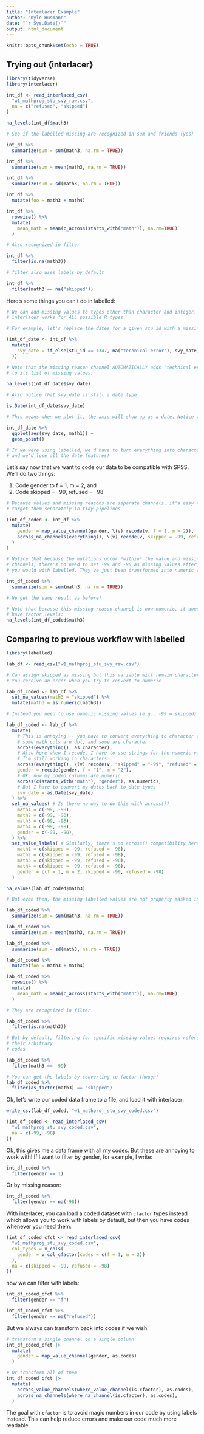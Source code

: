 ```yaml
---
title: "Interlacer Example"
author: "Kyle Husmann"
date: "`r Sys.Date()`"
output: html_document
---
```


```r
knitr::opts_chunk$set(echo = TRUE)
```

## Trying out {interlacer}

```r
library(tidyverse)
library(interlacer)

int_df <- read_interlaced_csv(
  "w1_mathproj_stu_svy_raw.csv",
  na = c("refused", "skipped")
)

na_levels(int_df$math3)

# See if the labelled missing are recognized in sum and friends (yes)

int_df %>%
  summarize(sum = sum(math3, na.rm = TRUE))

int_df %>%
  summarize(sum = mean(math3, na.rm = TRUE))

int_df %>%
  summarize(sum = sd(math3, na.rm = TRUE))

int_df %>%
  mutate(foo = math3 + math4)

int_df %>%
  rowwise() %>%
  mutate(
    mean_math = mean(c_across(starts_with("math")), na.rm=TRUE) 
  )

# Also recognized in filter

int_df %>%
  filter(is.na(math3))

# filter also uses labels by default

int_df %>%
  filter(math3 == na("skipped"))
```

Here's some things you can't do in labelled:

```r
# We can add missing values to types other than character and integer.
# interlacer works for ALL possible R types.

# For example, let's replace the dates for a given stu_id with a missing value:

(int_df_date <- int_df %>%
  mutate(
    svy_date = if_else(stu_id == 1347, na("technical error"), svy_date)
  ))

# Note that the missing reason channel AUTOMATICALLY adds "technical error"
# to its list of missing values:

na_levels(int_df_date$svy_date)

# Also notice that svy_date is still a date type

is.Date(int_df_date$svy_date)

# This means when we plot it, the axis will show up as a date. Notice the X axis!

int_df_date %>%
  ggplot(aes(svy_date, math1)) +
  geom_point()

# If we were using labelled, we'd have to turn everything into character vectors,
# and we'd lose all the date features!
```

Let's say now that we want to code our data to be compatible with SPSS.
We'll do two things:

1) Code gender to f = 1, m = 2, and
2) Code skipped = -99, refused = -98

```r
# Because values and missing reasons are separate channels, it's easy to do
# target them separately in tidy pipelines

(int_df_coded <- int_df %>%
  mutate(
    gender = map_value_channel(gender, \(v) recode(v, f = 1, m = 2)),
    across_na_channels(everything(), \(v) recode(v, skipped = -99, refused = -98)),
  )
)

# Notice that because the mutations occur *within* the value and missing reason
# channels, there's no need to set -99 and -98 as missing values after, as
# you would with labelled. They've just been transformed into numeric values.

int_df_coded %>%
  summarize(sum = sum(math3, na.rm = TRUE))

# We get the same result as before!

# Note that because this missing reason channel is now numeric, it doesn't
# have factor levels:
na_levels(int_df_coded$math3)
```

## Comparing to previous workflow with labelled

```r
library(labelled)

lab_df <- read_csv("w1_mathproj_stu_svy_raw.csv")
```

```r
# Can assign skipped as missing but this variable will remain character
# You receive an error when you try to convert to numeric

lab_df_coded <- lab_df %>%
  set_na_values(math3 = "skipped") %>%
  mutate(math3 = as.numeric(math3))
```

```r
# Instead you need to use numeric missing values (e.g., -99 = skipped)

lab_df_coded <- lab_df %>%
  mutate(
    # This is annoying -- you have to convert everything to character first, because
    # some math cols are dbl, and some are character
    across(everything(), as.character),
    # Also here when I recode, I have to use strings for the numeric values, because
    # I'm still working in characters
    across(everything(), \(v) recode(v, "skipped" = "-99", "refused" = "-98")),
    gender = recode(gender, f = "1", m = "2"),
    # Ok, now my coded columns are numeric
    across(c(starts_with("math"), "gender"), as.numeric),
    # But I have to convert my dates back to date types
    svy_date = as.Date(svy_date)
  ) %>%
  set_na_values( # Is there no way to do this with across()?
    math1 = c(-99, -98),
    math2 = c(-99, -98),
    math3 = c(-99, -98),
    math4 = c(-99, -98),
    gender = c(-99, -98),
  ) %>%
  set_value_labels( # Similarly, there's no across() compatibility here either?
    math1 = c(skipped = -99, refused = -98),
    math2 = c(skipped = -99, refused = -98),
    math3 = c(skipped = -99, refused = -98),
    math4 = c(skipped = -99, refused = -98),
    gender = c(f = 1, m = 2, skipped = -99, refused = -98)
  )

na_values(lab_df_coded$math3)

# But even then, the missing labelled values are not properly masked in computations:

lab_df_coded %>%
  summarize(sum = sum(math3, na.rm = TRUE))

lab_df_coded %>%
  summarize(sum = mean(math3, na.rm = TRUE))

lab_df_coded %>%
  summarize(sum = sd(math3, na.rm = TRUE))

lab_df_coded %>%
  mutate(foo = math3 + math4)

lab_df_coded %>%
  rowwise() %>%
  mutate(
    mean_math = mean(c_across(starts_with("math")), na.rm=TRUE) 
  )

# They are recognized in filter

lab_df_coded %>%
  filter(is.na(math3))

# But by default, filtering for specific missing values requires referencing
# their arbitrary
# codes

lab_df_coded %>%
  filter(math3 == -99)

# You can get the labels by converting to factor though!
lab_df_coded %>%
  filter(as_factor(math3) == "skipped")
```

Ok, let's write our coded data frame to a file, and load it with interlacer:

```r
write_csv(lab_df_coded, "w1_mathproj_stu_svy_coded.csv")

(int_df_coded <- read_interlaced_csv(
  "w1_mathproj_stu_svy_coded.csv",
  na = c(-99, -98)
))
```

Ok, this gives me a data frame with all my codes. But these are annoying to work with!
If I want to filter by gender, for example, I write:

```r
int_df_coded %>%
  filter(gender == 1)
```

Or by missing reason:

```r
int_df_coded %>%
  filter(gender == na(-98))
```

With interlacer, you can load a coded dataset with `cfactor` types instead which
allows you to work with labels by default, but then you have codes whenever you
need them:

```r
(int_df_coded_cfct <- read_interlaced_csv(
  "w1_mathproj_stu_svy_coded.csv",
  col_types = x_cols(
    gender = v_col_cfactor(codes = c(f = 1, m = 2))
  ),
  na = c(skipped = -99, refused = -98)
))
```

now we can filter with labels:

```r
int_df_coded_cfct %>%
  filter(gender == "f")

int_df_coded_cfct %>%
  filter(gender == na("refused"))
```

But we always can transform back into codes if we wish:

```r
# transform a single channel on a single column
int_df_coded_cfct |>
  mutate(
    gender = map_value_channel(gender, as.codes)
  )

# Or transform all of them
int_df_coded_cfct |>
  mutate(
    across_value_channels(where_value_channel(is.cfactor), as.codes),
    across_na_channels(where_na_channel(is.cfactor), as.codes),
  )
```

The goal with `cfactor` is to avoid magic numbers in our code by using labels
instead. This can help reduce errors and make our code much more readable.

